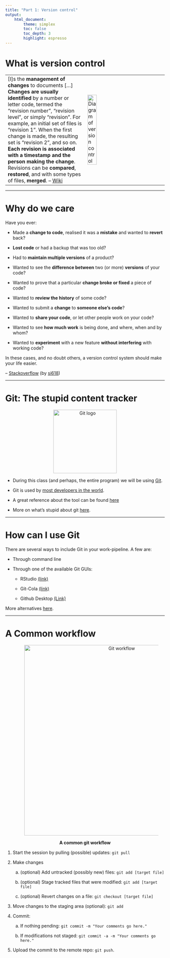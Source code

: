 ```yaml
---
title: "Part 1: Version control"
output:
    html_document:
        theme: simplex
        toc: false
        toc_depth: 3
        highlight: espresso
---
```


# What is version control

<div style="text-align: center;">
  <table>
    <col width="40%">
    <col width="40%">
    <tr>
      <td style="text-align: left;">
      [I]s the <strong>management of changes</strong> to documents [...] <strong>Changes are usually identified</strong> by a number or letter code, termed the "revision number", "revision level", or simply "revision". For example, an initial set of files is "revision 1". When the first change is made, the resulting set is "revision 2", and so on. <strong>Each revision is associated with a timestamp and the person making the change</strong>. Revisions can be <strong>compared</strong>, <strong>restored</strong>, and with some types of files, <strong>merged</strong>. -- <a href="https://en.wikipedia.org/w/index.php?title=Version_control&oldid=948839536" target="_blank">Wiki</a>
      </td>
      <td>
        <img src="https://upload.wikimedia.org/wikipedia/commons/a/af/Revision_controlled_project_visualization-2010-24-02.svg" alt="Diagram of version control" width="35%">
      </td>
    </tr>
  </table>
</div>



---

# Why do we care

Have you ever:

- Made a **change to code**, realised it was a **mistake** and wanted to **revert** back?

- **Lost code** or had a backup that was too old?

- Had to **maintain multiple versions** of a product?

- Wanted to see the **difference between** two (or more) **versions** of your code?

- Wanted to prove that a particular **change broke or fixed** a piece of code?

- Wanted to **review the history** of some code?

- Wanted to submit a **change** to **someone else's code**?

- Wanted to **share your code**, or let other people work on your code?

- Wanted to see **how much work** is being done, and where, when and by whom?

- Wanted to **experiment** with a new feature **without interfering** with working code?

In these cases, and no doubt others, a version control system should make your life easier.

-- [Stackoverflow](https://stackoverflow.com/a/1408464/2097171) (by [si618](https://stackoverflow.com/users/44540/si618))

---

# Git: The stupid content tracker

<div style="text-align: center;">
  <figure>
  <a href="https://commons.wikimedia.org/wiki/File:Git-logo.svg" target="_blank"><img style="width: 200px;vertical-align: middle;" src="https://upload.wikimedia.org/wikipedia/commons/thumb/e/e0/Git-logo.svg/500px-Git-logo.svg.png" hspace="20px" alt="Git logo"></a>
  </figure>
</div>

- During this class (and perhaps, the entire program) we will be using [Git](https://git-scm.com).

- Git is used by [most developers in the world](https://insights.stackoverflow.com/survey/2018#work-_-version-control).

- A great reference about the tool can be found [here](https://git-scm.com/book)

- More on what's stupid about git [here](https://en.wikipedia.org/wiki/Git#Naming).

---

# How can I use Git

There are several ways to include Git in your work-pipeline. A few are:

- Through command line

- Through one of the available Git GUIs:

  - RStudio [(link)](https://rstudio.com/products/rstudio/features/)
  
  - Git-Cola [(link)](https://git-cola.github.io/)
  
  - Github Desktop [(Link)](https://desktop.github.com/)

More alternatives [here](https://git-scm.com/download/gui).

---

# A Common workflow

<div style="text-align: center;">
  <figure>
    <img style="width:600px;vertical-align:middle;" hspace="20px" src="https://github.com/USCbiostats/PM566/raw/b9ca589471562011f57d08845825282ee19d6acb/static/slides/02-version-control/fig/git.svg" alt="Git workflow">
  </figure>
  <figcaption><b>A common git workflow</b></figcaption>
</div>


1. Start the session by pulling (possible) updates: `git pull`

2. Make changes
  
    a. (optional) Add untracked (possibly new) files: `git add [target file]`
  
    b. (optional) Stage tracked files that were modified: `git add [target file]`
  
    c. (optional) Revert changes on a file: `git checkout [target file]`
  
3. Move changes to the staging area (optional): `git add`

4. Commit:

    a. If nothing pending: `git commit -m "Your comments go here."`
  
    b. If modifications not staged: `git commit -a -m "Your comments go here."`

5. Upload the commit to the remote repo: `git push`.


